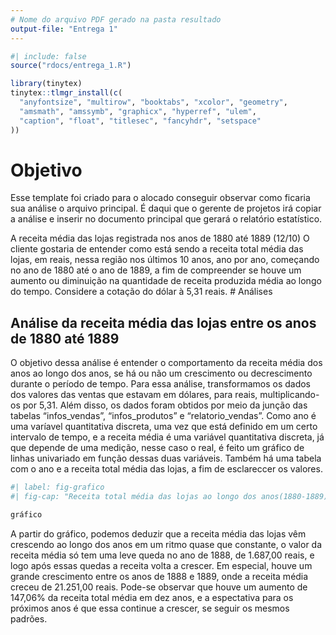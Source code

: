 ```yaml
---
# Nome do arquivo PDF gerado na pasta resultado
output-file: "Entrega 1"
---
```


```r
#| include: false
source("rdocs/entrega_1.R")
```

```r
library(tinytex)
tinytex::tlmgr_install(c(
  "anyfontsize", "multirow", "booktabs", "xcolor", "geometry", 
  "amsmath", "amssymb", "graphicx", "hyperref", "ulem", 
  "caption", "float", "titlesec", "fancyhdr", "setspace"
))

```


# Objetivo

Esse template foi criado para o alocado conseguir observar como ficaria sua análise o arquivo principal. É daqui que o gerente de projetos irá copiar a análise e inserir no documento principal que gerará o relatório estatístico.

A receita média das lojas registrada nos anos de 1880 até 1889 (12/10)
O cliente gostaria de entender como está sendo a receita total média das lojas, em reais, nessa região nos últimos 10 anos, ano por ano, começando no ano de 1880 até o ano de 1889, a fim de compreender se houve um aumento ou diminuição na quantidade de receita produzida média ao longo do tempo. Considere a cotação do dólar à 5,31 reais.
# Análises

## Análise da receita média das lojas entre os anos de 1880 até 1889

O objetivo dessa análise é entender o comportamento da receita média dos anos ao longo dos anos, se há ou não um crescimento ou decrescimento durante o período de tempo. Para essa análise, transformamos os dados dos valores das ventas que estavam em dólares, para reais, multiplicando-os por 5,31. Além disso, os dados foram obtidos por meio da junção das tabelas "infos_vendas", "infos_produtos" e "relatorio_vendas". Como ano é uma varíavel quantitativa discreta, uma vez que está definido em um certo intervalo de tempo, e a receita média é uma variável quantitativa discreta, já que depende de uma medição, nesse caso o real, é feito um gráfico de linhas univariado em função dessas duas variáveis. Também há uma tabela com o ano e a receita total média das lojas, a fim de esclareccer os valores.

```r
#| label: fig-grafico
#| fig-cap: "Receita total média das lojas ao longo dos anos(1880-1889) "

gráfico

```

A partir do gráfico, podemos deduzir que a receita média das lojas vêm crescendo ao longo dos anos em um ritmo quase que constante, o valor da receita média só tem uma leve queda no ano de 1888, de 1.687,00 reais, e logo após essas quedas a receita volta a crescer. Em especial, houve um grande crescimento entre os anos de 1888 e 1889, onde a receita média creceu de 21.251,00 reais.
Pode-se observar que houve um aumento de 147,06% da receita total média em dez anos, e a espectativa para os próximos anos é que essa continue a crescer, se seguir os mesmos padrões.












